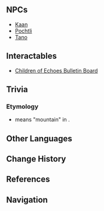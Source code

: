 {{Stub|In-game image}}
{{About|location|[[Genius Invokation TCG]] card|Stage Tepetl (Support Card)}}
{{Location Infobox
|title        = Stage Tepetl
|image        = <gallery>
Stage Tepetl.png|In-game
NPC Location Pochtli and Tano.png|Map
</gallery>
|type         = Point of Interest
|map_level    = Settlement of the Children of Echoes
|region       = Natlan
|area         = Tequemecan Valley
|subarea      = "Children of Echoes"
}}
{{Location Intro|description=<p>{{If Self|Stage Tepetl (Point of Interest)|It|Stage Tepetl}} is a grand stage where the [[Children of Echoes]] host dance battles every day (and night).<noinclude><ref>{{Ref/BB|Mine Message Board|Safety Notice: Article 145}}</ref></noinclude> It is outfitted with a DJ booth, fire-spewing stage props, and a very sturdy frame.<noinclude><ref>{{Ref/Furnishing|"Tequemecan Dance-Off"}}</ref></noinclude></p>}}
<!--
==Shop==
-->
==NPCs==
* [[Kaan]]
* [[Pochtli]]
* [[Tano]]

==Interactables==
* [[Children of Echoes Bulletin Board]]

==Trivia==
===Etymology===
* ''{{wt|tepetl|Tepetl}}'' means "mountain" in {{w|Nahuatl}}.

==Other Languages==
{{Other Languages
|en       = Stage Tepetl
|zhs      = 特佩利舞台
|zhs_rm   = 
|zht      = 特佩利舞臺
|zht_rm   = 
|zh_tl    = 
|ja       = テペトルの舞台
|ja_rm    = 
|ja_tl    = 
|ko       = 테페틀 무대
|ko_tl    = 
|es       = Escenario Tepetl
|es_tl    = Stage Tepetl
|fr       = Scène Tepetl
|fr_tl    = Stage Tepetl
|ru       = Сцена Тепетли
|ru_tl    = 
|th       = เวที Tepetl
|th_rm    = 
|th_tl    = 
|vi       = Sân Khấu Tepetl
|vi_tl    = 
|de       = Tepetlbühne
|de_tl    = 
|id       = Stage Tepetl
|pt       = Palco Telpochtli
|pt_tl    = 
|tr       = Tepetl Sahnesi
|tr_tl    = 
|it       = Palco Tepetl
|it_tl    = 
}}

==Change History==
{{Change History|5.0}}

==References==
{{Reflist}}

==Navigation==
{{PoI Navbox|Natlan}}